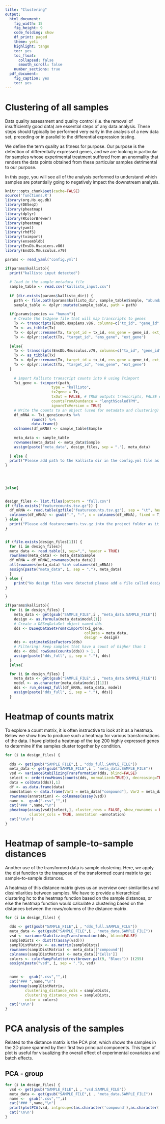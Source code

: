 ```yaml
---
title: "Clustering"
output: 
  html_document:
    fig_width: 15
    fig_height: 9
    code_folding: show
    df_print: paged
    theme: yeti
    highlight: tango
    toc: yes
    toc_float:
      collapsed: false
      smooth_scroll: false
    number_sections: true
  pdf_document:
    fig_caption: yes
    toc: yes
---
```


# Clustering of all samples

Data quality assessment and quality control (i.e. the removal of insufficiently good data) are essential steps of any data analysis. These steps should typically be performed very early in the analysis of a new data set, preceding or in parallel to the differential expression testing.

We define the term quality as fitness for purpose. Our purpose is the detection of differentially expressed genes, and we are looking in particular for samples whose experimental treatment suffered from an anormality that renders the data points obtained from these particular samples detrimental to our purpose.

In this page, you will see all of the analysis performed to understand which samples are potentially going to negatively impact the downstream analysis.

```r
knitr::opts_chunk$set(cache=FALSE)
source('functions.R')
library(org.Hs.eg.db)
library(DESeq2)
library(pheatmap)
library(dplyr)
library(RColorBrewer)
library(pheatmap)
library(yaml)
library(rhdf5)
library(tximport)
library(ensembldb)
library(EnsDb.Hsapiens.v86)
library(EnsDb.Mmusculus.v79)
```

```r
params <- read_yaml("config.yml")
```



```r

if(params$kallisto){
  print("kallisto input detected")
  
  # load in the sample metadata file
  sample_table <- read.csv("kallisto_input.csv")
  
  if (dir.exists(params$kallisto_dir)) {
    path <- file.path(params$kallisto_dir, sample_table$Sample, "abundance.h5")
    sample_table <- dplyr::mutate(sample_table, path = path)
  
  if(params$species == "human"){
    # Create the tx2gene file that will map transcripts to genes
    Tx <- transcripts(EnsDb.Hsapiens.v86, columns=c("tx_id", "gene_id", "symbol"))
    Tx <- as_tibble(Tx)
    Tx <- dplyr::rename(Tx, target_id = tx_id, ens_gene = gene_id, ext_gene = symbol)
    Tx <- dplyr::select(Tx, "target_id", "ens_gene", "ext_gene")
    
  }else{
    Tx <- transcripts(EnsDb.Mmusculus.v79, columns=c("tx_id", "gene_id", "symbol"))
    Tx <- as_tibble(Tx)
    Tx <- dplyr::rename(Tx, target_id = tx_id, ens_gene = gene_id, ext_gene = symbol)
    Tx <- dplyr::select(Tx, "target_id", "ens_gene", "ext_gene")  
  }
    
    # import Kallisto transcript counts into R using Tximport
    Txi_gene <- tximport(path, 
                     type = "kallisto", 
                     tx2gene = Tx, 
                     txOut = FALSE, # TRUE outputs transcripts, FALSE outputs gene-level data
                     countsFromAbundance = "lengthScaledTPM",
                     ignoreTxVersion = TRUE)
    # Write the counts to an object (used for metadata and clustering)
    df_mRNA <- Txi_gene$counts %>% 
            round() %>% 
            data.frame()
    colnames(df_mRNA) <- sample_table$Sample
    
    meta_data <- sample_table
    rownames(meta_data) <- meta_data$Sample
    assign(paste("meta_data", design_files, sep = "."), meta_data)
    
  } else {
  print("Please add path to the kallisto dir in the config.yml file as it seems to be missing")
}

  
  
  
}else{


design_files <- list.files(pattern = "full.csv")
if (file.exists("featurecounts.tsv.gz")) {
  df_mRNA <- read.table(gzfile("featurecounts.tsv.gz"), sep = "\t", header = TRUE, row.names = 1)
  colnames(df_mRNA) <- gsub(".", "-", x = colnames(df_mRNA), fixed = T)
} else {
  print("Please add featurecounts.tsv.gz into the project folder as it seems to be missing")
}


if (file.exists(design_files[1])) {
  for (i in design_files){
  meta_data <- read.table(i, sep=",", header = TRUE) 
  rownames(meta_data) <- meta_data$Sample
  df_mRNA = df_mRNA[,rownames(meta_data)]
  all(rownames(meta_data) %in% colnames(df_mRNA))
  assign(paste("meta_data", i, sep = "."), meta_data)
  }
} else {
    print("No design files were detected please add a file called design_<test>_<control>_<test>_<column>.csv. Please refer to documentation on github for more ifnormation")
}

}
```

```r

if(params$kallisto){
  for (i in design_files) {
    meta_data <- get(gsub("SAMPLE_FILE",i , "meta_data.SAMPLE_FILE"))
    design <- as.formula(meta_data$model[1])
    # Create a DESeqDataSet object named dds
    dds <- DESeqDataSetFromTximport(Txi_gene,
                                    colData = meta_data,
                                    design = design)
    dds <- estimateSizeFactors(dds)
    # Filtering: keep samples that have a count of higher than 1
    dds <- dds[ rowSums(counts(dds)) > 1, ]
    assign(paste("dds_full", i, sep = "."), dds)
  }
  }else{

  for (i in design_files) {
    meta_data <- get(gsub("SAMPLE_FILE",i , "meta_data.SAMPLE_FILE"))
    model <- as.character(meta_data$model[[1]])
    dds <- run_deseq2_full(df_mRNA, meta_data, model)
    assign(paste("dds_full", i, sep = "."), dds)}
  }

```

# Heatmap of counts matrix {.tabset .tabset-fade}

To explore a count matrix, it is often instructive to look at it as a heatmap. Below we show how to produce such a heatmap for various transformations of the data. I have plotted a heatmap of the top 200 highly expressed genes to determine if the samples cluster together by condition.

```r
for (i in design_files) {
  
  dds <- get(gsub("SAMPLE_FILE",i , "dds_full.SAMPLE_FILE"))
  meta_data <- get(gsub("SAMPLE_FILE",i , "meta_data.SAMPLE_FILE"))
  vsd <- varianceStabilizingTransformation(dds, blind=FALSE)
  select <- order(rowMeans(counts(dds, normalized=TRUE)), decreasing=TRUE)[1:200]
  data = colData(dds)[,1]
  df <- as.data.frame(data)
  annotation <- data.frame(Var1 = meta_data["compound"], Var2 = meta_data['Cells'])
  rownames(annotation) <- colnames(assay(vsd))
  name <-  gsub(".csv","",i)
  cat("### ",name,"\n")
  pheatmap(assay(vsd)[select,], cluster_rows = FALSE, show_rownames = FALSE,
           cluster_cols = TRUE, annotation =annotation)
  cat('\n\n')
}

```


# Heatmap of sample-to-sample distances {.tabset .tabset-fade}

Another use of the transformed data is sample clustering. Here, we apply the dist function to the transpose of the transformed count matrix to get sample-to-sample distances.

A heatmap of this distance matrix gives us an overview over similarities and dissimilarities between samples. We have to provide a hierarchical clustering hc to the heatmap function based on the sample distances, or else the heatmap function would calculate a clustering based on the distances between the rows/columns of the distance matrix.

```r
for (i in design_files) {
  
  dds <- get(gsub("SAMPLE_FILE",i , "dds_full.SAMPLE_FILE"))
  meta_data <- get(gsub("SAMPLE_FILE",i , "meta_data.SAMPLE_FILE"))
  vsd <- varianceStabilizingTransformation(dds, blind=FALSE)
  sampleDists <- dist(t(assay(vsd)))
  samplDistMatrix <- as.matrix(sampleDists)
  rownames(samplDistMatrix) <- meta_data[['compound']]
  colnames(samplDistMatrix) <- meta_data[['Cells']]
  colors <- colorRampPalette(rev(brewer.pal(9, "Blues")) )(255)
  assign(paste("vsd", i, sep = "."), vsd)
  

  name <-  gsub(".csv","",i)
  cat("### ",name,"\n")
  pheatmap(samplDistMatrix, 
         clustering_distance_cols = sampleDists, 
         clustering_distance_rows = sampleDists,
         color = colors)
  cat('\n\n')
}

```


# PCA analysis of the samples {.tabset .tabset-fade}

Related to the distance matrix is the PCA plot, which shows the samples in the 2D plane spanned by their first two principal components. This type of plot is useful for visualizing the overall effect of experimental covariates and batch effects.

## PCA - group

```r
for (i in design_files) {
  vsd <- get(gsub("SAMPLE_FILE",i , "vsd.SAMPLE_FILE"))
  meta_data <- get(gsub("SAMPLE_FILE",i , "meta_data.SAMPLE_FILE"))
  name <-  gsub(".csv","",i)
  cat("### ",name,"\n")
  print(plotPCA(vsd, intgroup=c(as.character('compound'),as.character('Cells'))))
  cat('\n\n')
}
```



